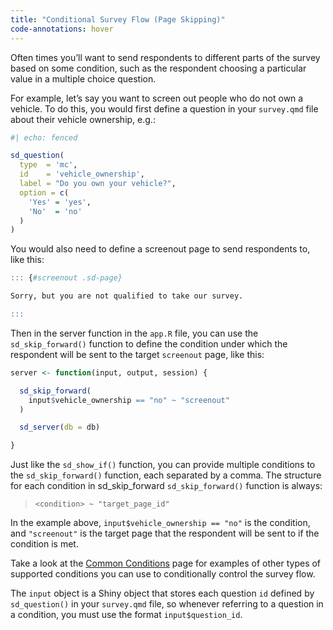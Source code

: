 ```yaml
---
title: "Conditional Survey Flow (Page Skipping)"
code-annotations: hover
---
```


Often times you'll want to send respondents to different parts of the survey based on some condition, such as the respondent choosing a particular value in a multiple choice question. 

For example, let's say you want to screen out people who do not own a vehicle. To do this, you would first define a question in your `survey.qmd` file about their vehicle ownership, e.g.:

```r
#| echo: fenced

sd_question(
  type  = 'mc',
  id    = 'vehicle_ownership',
  label = "Do you own your vehicle?",
  option = c(
    'Yes' = 'yes',
    'No'  = 'no'
  )
)
```

You would also need to define a screenout page to send respondents to, like this:

```r
::: {#screenout .sd-page}

Sorry, but you are not qualified to take our survey.

:::
```

Then in the server function in the `app.R` file, you can use the `sd_skip_forward()` function to define the condition under which the respondent will be sent to the target `screenout` page, like this:

```r
server <- function(input, output, session) {

  sd_skip_forward(
    input$vehicle_ownership == "no" ~ "screenout"
  )

  sd_server(db = db)

}
```

Just like the `sd_show_if()` function, you can provide multiple conditions to the `sd_skip_forward()` function, each separated by a comma. The structure for each condition in sd_skip_forward `sd_skip_forward()` function is always:

> `<condition> ~ "target_page_id"`

In the example above, `input$vehicle_ownership == "no"` is the condition, and `"screenout"` is the target page that the respondent will be sent to if the condition is met.

Take a look at the [Common Conditions](common-conditions.qmd) page for examples of other types of supported conditions you can use to conditionally control the survey flow.

::: {.callout-note}

The `input` object is a Shiny object that stores each question `id` defined by `sd_question()` in your `survey.qmd` file, so whenever referring to a question in a condition, you must use the format `input$question_id`.

:::
